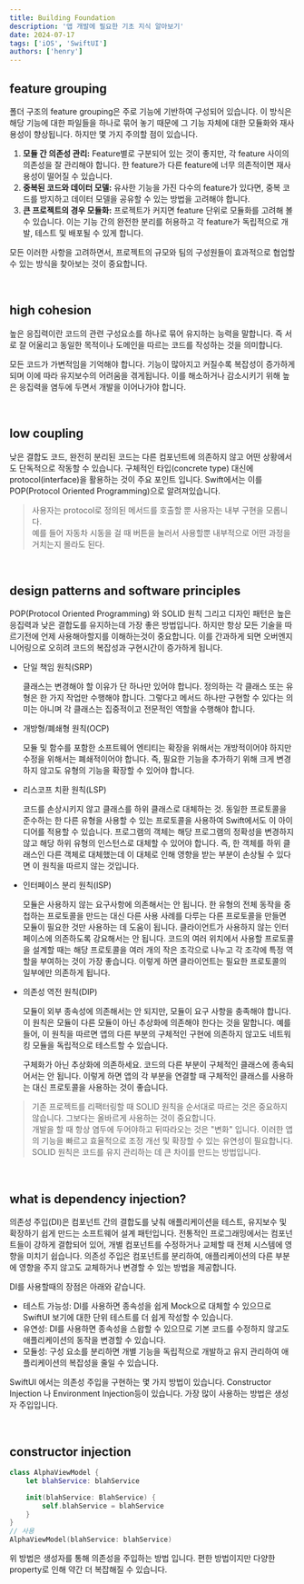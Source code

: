 ```yaml
---
title: Building Foundation
description: '앱 개발에 필요한 기초 지식 알아보기'
date: 2024-07-17
tags: ['iOS', 'SwiftUI']
authors: ['henry']
---
```


## feature grouping

폴더 구조의 feature grouping은 주로 기능에 기반하여 구성되어 있습니다.
이 방식은 해당 기능에 대한 파일들을 하나로 묶어 놓기 때문에 그 기능 자체에 대한 모듈화와 재사용성이 향상됩니다. 하지만 몇 가지 주의할 점이 있습니다.

1. **모듈 간 의존성 관리:** Feature별로 구분되어 있는 것이 좋지만, 각 feature 사이의 의존성을 잘 관리해야 합니다. 한 feature가 다른 feature에 너무 의존적이면 재사용성이 떨어질 수 있습니다.
2. **중복된 코드와 데이터 모델:** 유사한 기능을 가진 다수의 feature가 있다면, 중복 코드를 방지하고 데이터 모델을 공유할 수 있는 방법을 고려해야 합니다.
3. **큰 프로젝트의 경우 모듈화:** 프로젝트가 커지면 feature 단위로 모듈화를 고려해 볼 수 있습니다. 이는 기능 간의 완전한 분리를 허용하고 각 feature가 독립적으로 개발, 테스트 및 배포될 수 있게 합니다.

모든 이러한 사항을 고려하면서, 프로젝트의 규모와 팀의 구성원들이 효과적으로 협업할 수 있는 방식을 찾아보는 것이 중요합니다.

<br />

## high cohesion

높은 응집력이란 코드의 관련 구성요소를 하나로 묶어 유지하는 능력을 말합니다. 즉 서로 잘 어울리고 동일한 목적이나 도메인을 따르는 코드를 작성하는 것을 의미합니다.

모든 코드가 가변적임을 기억해야 합니다. 기능이 많아지고 커질수록 복잡성이 증가하게 되며 이에 따라 유지보수의 어려움을 겪게됩니다. 이를 해소하거나 감소시키기 위해 높은 응집력을 염두에 두면서 개발을 이어나가야 합니다.

<br />

## low coupling

낮은 결합도 코드, 완전히 분리된 코드는 다른 컴포넌트에 의존하지 않고 어떤 상황에서도 단독적으로 작동할 수 있습니다. 구체적인 타입(concrete type) 대신에 protocol(interface)을 활용하는 것이 주요 포인트 입니다. Swift에서는 이를 POP(Protocol Oriented Programming)으로 알려져있습니다.

> 사용자는 protocol로 정의된 메서드를 호출할 뿐 사용자는 내부 구현을 모롭니다.  
> 예를 들어 자동차 시동을 걸 때 버튼을 눌러서 사용할뿐 내부적으로 어떤 과정을 거치는지 몰라도 된다.

<br />

## design patterns and software principles

POP(Protocol Oriented Programming) 와 SOLID 원칙 그리고 디자인 패턴은 높은 응집력과 낮은 결합도를 유지하는데 가장 좋은 방법입니다.
하지만 항상 모든 기술을 따르기전에 언제 사용해아할지를 이해하는것이 중요합니다. 이를 간과하게 되면 오버엔지니어링으로 오히려 코드의 복잡성과 구현시간이 증가하게 됩니다.

- 단일 책임 원칙(SRP)

  클래스는 변경해야 할 이유가 단 하나만 있어야 합니다. 정의하는 각 클래스 또는 유형은 한 가지 작업만 수행해야 합니다. 그렇다고 메서드 하나만 구현할 수 있다는 의미는 아니며 각 클래스는 집중적이고 전문적인 역할을 수행해야 합니다.

- 개방형/폐쇄형 원칙(OCP)

  모듈 및 함수를 포함한 소프트웨어 엔티티는 확장을 위해서는 개방적이어야 하지만 수정을 위해서는 폐쇄적이어야 합니다. 즉, 필요한 기능을 추가하기 위해 크게 변경하지 않고도 유형의 기능을 확장할 수 있어야 합니다.

- 리스코프 치환 원칙(LSP)

  코드를 손상시키지 않고 클래스를 하위 클래스로 대체하는 것. 동일한 프로토콜을 준수하는 한 다른 유형을 사용할 수 있는 프로토콜을 사용하여 Swift에서도 이 아이디어를 적용할 수 있습니다.
  프로그램의 객체는 해당 프로그램의 정확성을 변경하지 않고 해당 하위 유형의 인스턴스로 대체할 수 있어야 합니다. 즉, 한 객체를 하위 클래스인 다른 객체로 대체했는데 이 대체로 인해 영향을 받는 부분이 손상될 수 있다면 이 원칙을 따르지 않는 것입니다.

- 인터페이스 분리 원칙(ISP)

  모듈은 사용하지 않는 요구사항에 의존해서는 안 됩니다. 한 유형의 전체 동작을 중첩하는 프로토콜을 만드는 대신 다른 사용 사례를 다루는 다른 프로토콜을 만들면 모듈이 필요한 것만 사용하는 데 도움이 됩니다.
  클라이언트가 사용하지 않는 인터페이스에 의존하도록 강요해서는 안 됩니다. 코드의 여러 위치에서 사용할 프로토콜을 설계할 때는 해당 프로토콜을 여러 개의 작은 조각으로 나누고 각 조각에 특정 역할을 부여하는 것이 가장 좋습니다. 이렇게 하면 클라이언트는 필요한 프로토콜의 일부에만 의존하게 됩니다.

- 의존성 역전 원칙(DIP)

  모듈이 외부 종속성에 의존해서는 안 되지만, 모듈이 요구 사항을 충족해야 합니다. 이 원칙은 모듈이 다른 모듈이 아닌 추상화에 의존해야 한다는 것을 말합니다. 예를 들어, 이 원칙을 따르면 앱의 다른 부분의 구체적인 구현에 의존하지 않고도 네트워킹 모듈을 독립적으로 테스트할 수 있습니다.

  구체화가 아닌 추상화에 의존하세요. 코드의 다른 부분이 구체적인 클래스에 종속되어서는 안 됩니다. 이렇게 하면 앱의 각 부분을 연결할 때 구체적인 클래스를 사용하는 대신 프로토콜을 사용하는 것이 좋습니다.

> 기존 프로젝트를 리팩터링할 때 SOLID 원칙을 순서대로 따르는 것은 중요하지 않습니다. 그보다는 올바르게 사용하는 것이 중요합니다.  
> 개발을 할 때 항상 염두에 두어야하고 뒤따라오는 것은 "변화" 입니다. 이러한 앱의 기능을 빠르고 효율적으로 조정 개선 및 확장할 수 있는 유연성이 필요합니다. SOLID 원칙은 코드를 유지 관리하는 데 큰 차이를 만드는 방법입니다.

<br />

## what is dependency injection?

의존성 주입(DI)은 컴포넌트 간의 결합도를 낮춰 애플리케이션을 테스트, 유지보수 및 확장하기 쉽게 만드는 소프트웨어 설계 패턴입니다.
전통적인 프로그래밍에서는 컴포넌트들이 강하게 결합되어 있어, 개별 컴포넌트를 수정하거나 교체할 때 전체 시스템에 영향을 미치기 쉽습니다.
의존성 주입은 컴포넌트를 분리하여, 애플리케이션의 다른 부분에 영향을 주지 않고도 교체하거나 변경할 수 있는 방법을 제공합니다.

DI를 사용할때의 장점은 아래와 같습니다.

- 테스트 가능성: DI를 사용하면 종속성을 쉽게 Mock으로 대체할 수 있으므로 SwiftUI 보기에 대한 단위 테스트를 더 쉽게 작성할 수 있습니다.
- 유연성: DI를 사용하면 종속성을 스왑할 수 있으므로 기본 코드를 수정하지 않고도 애플리케이션의 동작을 변경할 수 있습니다.
- 모듈성: 구성 요소를 분리하면 개별 기능을 독립적으로 개발하고 유지 관리하여 애플리케이션의 복잡성을 줄일 수 있습니다.

SwiftUI 에서는 의존성 주입을 구현하는 몇 가지 방법이 있습니다.
Constructor Injection 나 Environment Injection등이 있습니다. 가장 많이 사용하는 방법은 생성자 주입입니다.

<br />

## constructor injection

```swift title="alpha.swift" showLineNumbers
class AlphaViewModel {
    let blahService: blahService

    init(blahService: BlahService) {
        self.blahService = blahService
    }
}
// 사용
AlphaViewModel(blahService: blahService)
```

위 방법은 생성자를 통해 의존성을 주입하는 방법 입니다. 편한 방법이지만 다양한 property로 인해 약간 더 복잡해질 수 있습니다.
